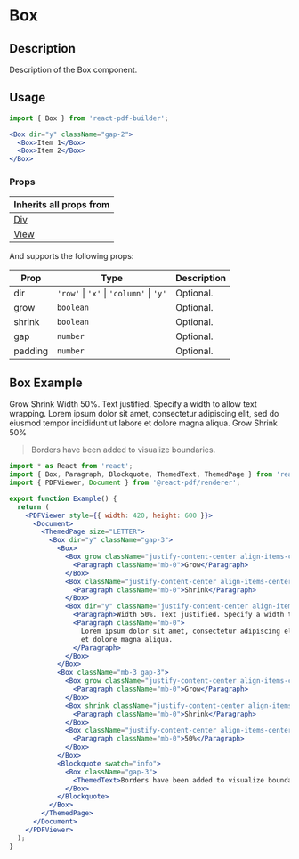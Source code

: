 

<Meta title="Documentation/Components/Box" />

<h1>Box</h1>

## Description

Description of the Box component.

## Usage

```jsx
import { Box } from 'react-pdf-builder';
```

```jsx
<Box dir="y" className="gap-2">
  <Box>Item 1</Box>
  <Box>Item 2</Box>
</Box>
```

### Props

| Inherits all props from                                                                                      |
| ------------------------------------------------------------------------------------------------------------ |
| [Div](https://justinmahar.github.io/react-pdf-builder/?path=/docs/documentation-components-basics-div--docs) |
| [View](https://react-pdf.org/components#view)                                                                |

And supports the following props:

| Prop    | Type                                                | Description |
| ------- | --------------------------------------------------- | ----------- |
| dir     | `'row'` &#124; `'x'` &#124; `'column'` &#124; `'y'` | Optional.   |
| grow    | `boolean`                                           | Optional.   |
| shrink  | `boolean`                                           | Optional.   |
| gap     | `number`                                            | Optional.   |
| padding | `number`                                            | Optional.   |

## Box Example

<DocsPDF>
  <Box dir="y" className="gap-3">
    <Box>
      <Box grow className="justify-content-center align-items-center border border-end-0 p-3">
        <Paragraph className="mb-0">Grow</Paragraph>
      </Box>
      <Box className="justify-content-center align-items-center border border-end-0 p-3">
        <Paragraph className="mb-0">Shrink</Paragraph>
      </Box>
      <Box dir="y" className="justify-content-center align-items-center border text-justify w-50 p-3">
        <Paragraph>Width 50%. Text justified. Specify a width to allow text wrapping.</Paragraph>
        <Paragraph className="mb-0">Lorem ipsum dolor sit amet, consectetur adipiscing elit, sed do eiusmod tempor incididunt ut labore et dolore magna aliqua.</Paragraph>
      </Box>
    </Box>
    <Box className="mb-3 gap-3">
      <Box grow className="justify-content-center align-items-center border py-2 px-3">
        <Paragraph className="mb-0">Grow</Paragraph>
      </Box>
      <Box shrink className="justify-content-center align-items-center border py-2 px-3">
        <Paragraph className="mb-0">Shrink</Paragraph>
      </Box>
      <Box className="justify-content-center align-items-center border py-2 px-3 w-50">
        <Paragraph className="mb-0">50%</Paragraph>
      </Box>
    </Box>
    <Blockquote swatch="info">
      <Box className="gap-3">
        <ThemedText>Borders have been added to visualize boundaries.</ThemedText>
      </Box>
    </Blockquote>
  </Box>
</DocsPDF>

```jsx
import * as React from 'react';
import { Box, Paragraph, Blockquote, ThemedText, ThemedPage } from 'react-pdf-builder';
import { PDFViewer, Document } from '@react-pdf/renderer';

export function Example() {
  return (
    <PDFViewer style={{ width: 420, height: 600 }}>
      <Document>
        <ThemedPage size="LETTER">
          <Box dir="y" className="gap-3">
            <Box>
              <Box grow className="justify-content-center align-items-center border border-end-0 p-3">
                <Paragraph className="mb-0">Grow</Paragraph>
              </Box>
              <Box className="justify-content-center align-items-center border border-end-0 p-3">
                <Paragraph className="mb-0">Shrink</Paragraph>
              </Box>
              <Box dir="y" className="justify-content-center align-items-center border text-justify w-50 p-3">
                <Paragraph>Width 50%. Text justified. Specify a width to allow text wrapping.</Paragraph>
                <Paragraph className="mb-0">
                  Lorem ipsum dolor sit amet, consectetur adipiscing elit, sed do eiusmod tempor incididunt ut labore
                  et dolore magna aliqua.
                </Paragraph>
              </Box>
            </Box>
            <Box className="mb-3 gap-3">
              <Box grow className="justify-content-center align-items-center border py-2 px-3">
                <Paragraph className="mb-0">Grow</Paragraph>
              </Box>
              <Box shrink className="justify-content-center align-items-center border py-2 px-3">
                <Paragraph className="mb-0">Shrink</Paragraph>
              </Box>
              <Box className="justify-content-center align-items-center border py-2 px-3 w-50">
                <Paragraph className="mb-0">50%</Paragraph>
              </Box>
            </Box>
            <Blockquote swatch="info">
              <Box className="gap-3">
                <ThemedText>Borders have been added to visualize boundaries.</ThemedText>
              </Box>
            </Blockquote>
          </Box>
        </ThemedPage>
      </Document>
    </PDFViewer>
  );
}
```